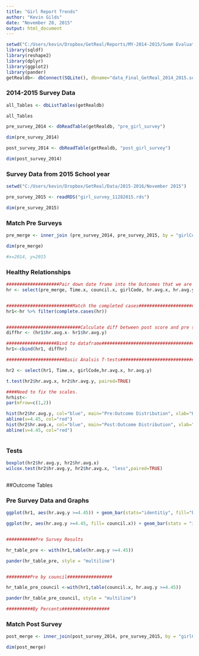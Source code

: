 ```yaml
---
title: "Girl Report Trends"
author: "Kevin Gilds"
date: "November 28, 2015"
output: html_document
---
```


```r

setwd("C:/Users/kevin/Dropbox/GetReal/Reports/MY-2014-2015/Summ Evaluation Report/data")
library(sqldf)
library(reshape2)
library(dplyr)
library(ggplot2)
library(pander)
getRealdb<- dbConnect(SQLite(), dbname="data_Final_GetReal_2014_2015.sqlite")


```


### 2014-2015 Survey Data
```r

all_Tables <- dbListTables(getRealdb)

all_Tables

pre_survey_2014 <- dbReadTable(getRealdb, "pre_girl_survey")

dim(pre_survey_2014)

post_survey_2014 <- dbReadTable(getRealdb, "post_girl_survey")

dim(post_survey_2014)

```

### Survey Data from 2015 School year

```r
setwd("C:/Users/kevin/Dropbox/GetReal/Data/2015-2016/November 2015")

pre_survey_2015 <- readRDS("girl_survey_11282015.rds")

dim(pre_survey_2015)

```


### Match Pre Surveys
```r

pre_merge <- inner_join (pre_survey_2014, pre_survey_2015, by = "girlCode", Copy=FALSE)

dim(pre_merge)

#x=2014, y=2015


```

### Healthy Relationships

```r
####################Pair down date frame into the Outcomes that we are interested in#########
hr <- select(pre_merge, Time.x, council.x, girlCode, hr.avg.x, hr.avg.y)


#########################Match the completed cases################################
hr1<-hr %>% filter(complete.cases(hr)) 


############################Calculate diff between post score and pre score##########
diffhr <- (hr1$hr.avg.x- hr1$hr.avg.y)

###################Bind to dataframe##########################################
hr1<-cbind(hr1, diffhr)


```

```r
######################Basic Analsis T-tests############################################

hr2 <- select(hr1, Time.x, girlCode,hr.avg.x, hr.avg.y)

t.test(hr2$hr.avg.x, hr2$hr.avg.y, paired=TRUE)

```



```r

####Need to fix the scales. 
hrhist<-
par(mfrow=c(1,2))

hist(hr2$hr.avg.y, col="blue", main="Pre:Outcome Distribution", xlab="Healthy Relationship Outcome Scores")
abline(v=4.45, col="red")
hist(hr2$hr.avg.x, col="blue", main="Post:Outcome Distribution", xlab="Healthy Relationship Outcome Scores" )
abline(v=4.45, col="red")



```


### Tests

```r

boxplot(hr2$hr.avg.y, hr2$hr.avg.x)
wilcox.test(hr2$hr.avg.y, hr2$hr.avg.x, "less",paired=TRUE)



```


##Outcome Tables

### Pre Survey Data and Graphs

```r

ggplot(hr1, aes(hr.avg.y >=4.45)) + geom_bar(stats="identitiy", fill="blue", width = .5) + labs(x="Achieving at High Level", title = "Pre: Healthy Relationships")

ggplot(hr, aes(hr.avg.y >=4.45, fill= council.x)) + geom_bar(stats = "identity") + facet_grid(~council.x) + labs(x = "Achieving at High Level", title = "Pre: Healthy Relationships by Council")


###########Pre Survey Results

hr_table_pre <- with(hr1,table(hr.avg.y >=4.45))

pander(hr_table_pre, style = "multiline")


#########Pre by council#################

hr_table_pre_council <-with(hr1,table(council.x, hr.avg.y >=4.45))

pander(hr_table_pre_council, style = "multiline")

##########By Percents##################


```



### Match Post Survey

```r

post_merge <- inner_join(post_survey_2014, pre_survey_2015, by = "girlCode", Copy=FALSE)

dim(post_merge)

```

